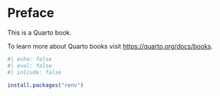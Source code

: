 # Preface {.unnumbered}

This is a Quarto book.

To learn more about Quarto books visit <https://quarto.org/docs/books>.

```r
#| echo: false
#| eval: false
#| inlcude: false

install.packages("renv")


```

